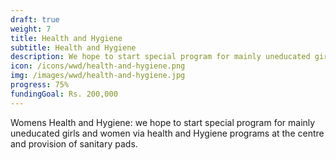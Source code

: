 ---
draft: true
weight: 7
title: Health and Hygiene 
subtitle: Health and Hygiene 
description: We hope to start special program for mainly uneducated girls and women via health and Hygiene programs at the centre and provision of sanitary pads.
icon: /icons/wwd/health-and-hygiene.png 
img: /images/wwd/health-and-hygiene.jpg
progress: 75%
fundingGoal: Rs. 200,000
---

Womens Health and Hygiene: we hope to start special program for mainly uneducated girls and women via health and Hygiene programs at the centre and provision of sanitary pads.